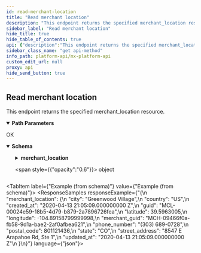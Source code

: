 ```yaml
---
id: read-merchant-location
title: "Read merchant location"
description: "This endpoint returns the specified merchant_location resource."
sidebar_label: "Read merchant location"
hide_title: true
hide_table_of_contents: true
api: {"description":"This endpoint returns the specified merchant_location resource.","operationId":"readMerchantLocation","parameters":[{"description":"The unique id for a `merchant_location`.","example":"MCH-09466f0a-fb58-9d1a-bae2-2af0afbea621","in":"path","name":"merchant_location_guid","required":true,"schema":{"type":"string"}}],"responses":{"200":{"content":{"application/vnd.mx.api.v1+json":{"schema":{"properties":{"merchant_location":{"properties":{"city":{"example":"Greenwood Village","nullable":true,"type":"string"},"country":{"example":"US","nullable":true,"type":"string"},"created_at":{"example":"2020-04-13 21:05:09.000000000 Z","nullable":true,"type":"string"},"guid":{"example":"MCL-00024e59-18b5-4d79-b879-2a7896726fea","nullable":true,"type":"string"},"latitude":{"example":39.5963005,"nullable":true,"type":"number"},"longitude":{"example":-104.89158799999998,"nullable":true,"type":"number"},"merchant_guid":{"example":"MCH-09466f0a-fb58-9d1a-bae2-2af0afbea621","nullable":true,"type":"string"},"phone_number":{"example":"(303) 689-0728","nullable":true,"type":"string"},"postal_code":{"example":801121436,"nullable":true,"type":"string"},"state":{"example":"CO","nullable":true,"type":"string"},"street_address":{"example":"8547 E Arapahoe Rd, Ste 1","nullable":true,"type":"string"},"updated_at":{"example":"2020-04-13 21:05:09.000000000 Z","nullable":true,"type":"string"}},"type":"object","title":"MerchantLocationResponse"}},"type":"object","title":"MerchantLocationResponseBody"}}},"description":"OK"}},"tags":["merchants"],"method":"get","path":"/merchant_locations/{merchant_location_guid}","servers":[{"url":"https://int-api.mx.com"},{"url":"https://api.mx.com"}],"security":[{"basicAuth":[]}],"securitySchemes":{"basicAuth":{"scheme":"basic","type":"http"}},"info":{"contact":{"name":"MX Platform API","url":"https://www.mx.com/products/platform-api"},"description":"The MX Platform API is a powerful, fully-featured API designed to make aggregating and enhancing financial data easy and reliable. It can seamlessly connect your app or website to tens of thousands of financial institutions.","title":"MX Platform API","version":"0.1.0"},"postman":{"name":"Read merchant location","description":{"content":"This endpoint returns the specified merchant_location resource.","type":"text/plain"},"url":{"path":["merchant_locations",":merchant_location_guid"],"host":["{{baseUrl}}"],"query":[],"variable":[{"disabled":false,"description":{"content":"(Required) The unique id for a `merchant_location`.","type":"text/plain"},"type":"any","value":"","key":"merchant_location_guid"}]},"header":[{"key":"Accept","value":"application/vnd.mx.api.v1+json"}],"method":"GET"}}
sidebar_class_name: "get api-method"
info_path: platform-api/mx-platform-api
custom_edit_url: null
proxy: api
hide_send_button: true
---
```



## Read merchant location



This endpoint returns the specified merchant_location resource.


<details style={{"marginBottom":"1rem"}} data-collapsed={false} open={true}>
<summary style={{}}>
<strong>Path Parameters</strong>
</summary>

<div>
<ul>
<ParamsItem className={"paramsItem"} param={{"description":"The unique id for a `merchant_location`.","example":"MCH-09466f0a-fb58-9d1a-bae2-2af0afbea621","in":"path","name":"merchant_location_guid","required":true,"schema":{"type":"string"}}}></ParamsItem>
</ul>
</div>
</details>

<div>
<ApiTabs>
<TabItem label={"200"} value={"200"}>
<div>

OK

</div>

<div>
<MimeTabs schemaType={"response"}>
<TabItem label={"application/vnd.mx.api.v1+json"} value={"application/vnd.mx.api.v1+json"}>
<SchemaTabs>
<TabItem label={"Schema"} value={"Schema"}>
<details style={{}} data-collapsed={false} open={true}>
<summary style={{"textAlign":"left"}}>
<strong>Schema</strong>
</summary>

<div style={{"textAlign":"left","marginLeft":"1rem"}}></div>

<ul style={{"marginLeft":"1rem"}}>
<SchemaItem collapsible={true} className={"schemaItem"}>
<details style={{}}>
<summary style={{}}>
<strong>merchant_location</strong>

<span style={{"opacity":"0.6"}}> object</span>
</summary>

<div style={{"marginLeft":"1rem"}}>
<SchemaItem collapsible={false} name={"city"} required={false} schemaName={"string"} qualifierMessage={undefined} schema={{"example":"Greenwood Village","nullable":true,"type":"string"}}></SchemaItem>

<SchemaItem collapsible={false} name={"country"} required={false} schemaName={"string"} qualifierMessage={undefined} schema={{"example":"US","nullable":true,"type":"string"}}></SchemaItem>

<SchemaItem collapsible={false} name={"created_at"} required={false} schemaName={"string"} qualifierMessage={undefined} schema={{"example":"2020-04-13 21:05:09.000000000 Z","nullable":true,"type":"string"}}></SchemaItem>

<SchemaItem collapsible={false} name={"guid"} required={false} schemaName={"string"} qualifierMessage={undefined} schema={{"example":"MCL-00024e59-18b5-4d79-b879-2a7896726fea","nullable":true,"type":"string"}}></SchemaItem>

<SchemaItem collapsible={false} name={"latitude"} required={false} schemaName={"number"} qualifierMessage={undefined} schema={{"example":39.5963005,"nullable":true,"type":"number"}}></SchemaItem>

<SchemaItem collapsible={false} name={"longitude"} required={false} schemaName={"number"} qualifierMessage={undefined} schema={{"example":-104.89158799999998,"nullable":true,"type":"number"}}></SchemaItem>

<SchemaItem collapsible={false} name={"merchant_guid"} required={false} schemaName={"string"} qualifierMessage={undefined} schema={{"example":"MCH-09466f0a-fb58-9d1a-bae2-2af0afbea621","nullable":true,"type":"string"}}></SchemaItem>

<SchemaItem collapsible={false} name={"phone_number"} required={false} schemaName={"string"} qualifierMessage={undefined} schema={{"example":"(303) 689-0728","nullable":true,"type":"string"}}></SchemaItem>

<SchemaItem collapsible={false} name={"postal_code"} required={false} schemaName={"string"} qualifierMessage={undefined} schema={{"example":801121436,"nullable":true,"type":"string"}}></SchemaItem>

<SchemaItem collapsible={false} name={"state"} required={false} schemaName={"string"} qualifierMessage={undefined} schema={{"example":"CO","nullable":true,"type":"string"}}></SchemaItem>

<SchemaItem collapsible={false} name={"street_address"} required={false} schemaName={"string"} qualifierMessage={undefined} schema={{"example":"8547 E Arapahoe Rd, Ste 1","nullable":true,"type":"string"}}></SchemaItem>

<SchemaItem collapsible={false} name={"updated_at"} required={false} schemaName={"string"} qualifierMessage={undefined} schema={{"example":"2020-04-13 21:05:09.000000000 Z","nullable":true,"type":"string"}}></SchemaItem>
</div>
</details>
</SchemaItem>
</ul>
</details>
</TabItem>

<TabItem label={"Example (from schema)"} value={"Example (from schema)"}>
<ResponseSamples responseExample={"{\n  \"merchant_location\": {\n    \"city\": \"Greenwood Village\",\n    \"country\": \"US\",\n    \"created_at\": \"2020-04-13 21:05:09.000000000 Z\",\n    \"guid\": \"MCL-00024e59-18b5-4d79-b879-2a7896726fea\",\n    \"latitude\": 39.5963005,\n    \"longitude\": -104.89158799999998,\n    \"merchant_guid\": \"MCH-09466f0a-fb58-9d1a-bae2-2af0afbea621\",\n    \"phone_number\": \"(303) 689-0728\",\n    \"postal_code\": 801121436,\n    \"state\": \"CO\",\n    \"street_address\": \"8547 E Arapahoe Rd, Ste 1\",\n    \"updated_at\": \"2020-04-13 21:05:09.000000000 Z\"\n  }\n}"} language={"json"}></ResponseSamples>
</TabItem>
</SchemaTabs>
</TabItem>
</MimeTabs>
</div>
</TabItem>
</ApiTabs>
</div>

      